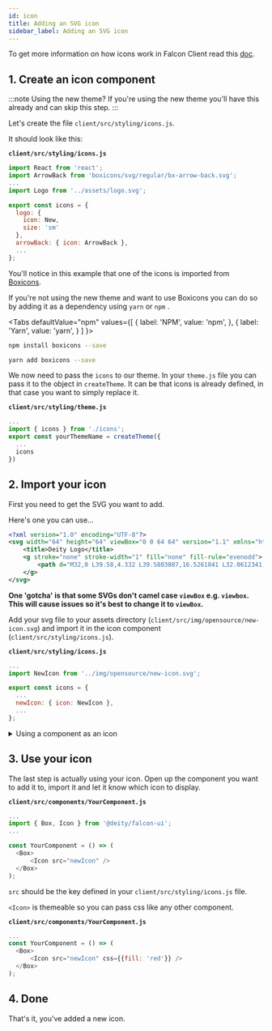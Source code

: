 ```yaml
---
id: icon
title: Adding an SVG icon
sidebar_label: Adding an SVG icon
---
```


To get more information on how icons work in Falcon Client read this [doc](/docs/platform/client/theming/icons).

## 1. Create an icon component

:::note Using the new theme?
If you're using the new theme you'll have this already and can skip this step.
:::

Let's create the file `client/src/styling/icons.js`.

It should look like this:

**`client/src/styling/icons.js`**
```js
import React from 'react';
import ArrowBack from 'boxicons/svg/regular/bx-arrow-back.svg';
...
import Logo from '../assets/logo.svg';

export const icons = {
  logo: {
    icon: New,
    size: 'sm'
  },
  arrowBack: { icon: ArrowBack },
  ...
};

```
You'll notice in this example that one of the icons is imported from <a href="https://boxicons.com/" target="_blank" rel="noopener noreferrer">Boxicons</a>.

If you're not using the new theme and want to use Boxicons you can do so by adding it as a dependency using `yarn` or `npm` .


<Tabs
  defaultValue="npm"
  values={[
    { label: 'NPM', value: 'npm', },
    { label: 'Yarn', value: 'yarn', }
  ]
}>
<TabItem value="npm">

```bash
npm install boxicons --save
```

</TabItem>
<TabItem value="yarn">

```bash
yarn add boxicons --save
```

</TabItem>
</Tabs>

We now need to pass the `icons` to our theme. In your `theme.js` file you can pass it to the object in `createTheme`. It can be that icons is already defined, in that case you want to simply replace it.

**`client/src/styling/theme.js`**
```js
...
import { icons } from './icons';
export const yourThemeName = createTheme({
  ...
  icons
})
```

## 2. Import your icon
First you need to get the SVG you want to add.

Here's one you can use...

```xml
<?xml version="1.0" encoding="UTF-8"?>
<svg width="64" height="64" viewBox="0 0 64 64" version="1.1" xmlns="http://www.w3.org/2000/svg" xmlns:xlink="http://www.w3.org/1999/xlink">
    <title>Deity Logo</title>
    <g stroke="none" stroke-width="1" fill="none" fill-rule="evenodd">
        <path d="M32,0 L39.58,4.332 L39.5803807,16.5261841 L32.0612341,12.2982533 L14.9769148,22.0721748 L14.9769148,41.6200179 L32.0561191,51.3939394 L49.1455534,41.6200179 L49.145,9.798 L60,16 L60,48 L32,64 L4,48 L4,16 L32,0 Z M32.1811377,23.3939394 L39.5930308,27.6060606 L39.5930308,36.030303 L32.186267,40.2424242 L24.7743739,36.030303 L24.7743739,27.6060606 L32.1811377,23.3939394 Z" fill="#A0CC3F"></path>
    </g>
</svg>
```

**One 'gotcha' is that some SVGs don't camel case `viewBox` e.g. `viewbox`. This will cause issues so it's best to change it to `viewBox`.**

Add your svg file to your assets directory (`client/src/img/opensource/new-icon.svg`) and import it in the icon component (`client/src/styling/icons.js`).

**`client/src/styling/icons.js`**
```js
...
import NewIcon from '../img/opensource/new-icon.svg';

export const icons = {
  ...
  newIcon: { icon: NewIcon },
  ...
};

```


<details>
<summary>Using a component as an icon</summary>
It's also possible to use images as icons, or any other component.

```js
...
export const icons = {
    ...
    newIcon:  {
        icon: props => <img {...}/>,
        stroke: 'none'
    }
    ...
}
```

</details>

## 3. Use your icon

The last step is actually using your icon. Open up the component you want to add it to, import it and let it know which icon to display.

**`client/src/components/YourComponent.js`**
```js
...
import { Box, Icon } from '@deity/falcon-ui';
...

const YourComponent = () => (
  <Box>
      <Icon src="newIcon" />
  </Box>
);

```
`src` should be the key defined in your `client/src/styling/icons.js` file.

`<Icon>` is themeable so you can pass css like any other component.

**`client/src/components/YourComponent.js`**
```js
...
const YourComponent = () => (
  <Box>
      <Icon src="newIcon" css={{fill: 'red'}} />
  </Box>
);

```

## 4. Done
That's it, you've added a new icon.
